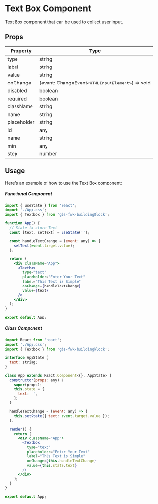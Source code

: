 # Text Box Component

Text Box component that can be used to collect user input.

## Props

| Property    | Type                                             |
| ----------- | ------------------------------------------------ |
| type        | string                                           |
| label       | string                                           |
| value       | string                                           |
| onChange    | (event: ChangeEvent`<HTMLInputElement>`) => void |
| disabled    | boolean                                          |
| required    | boolean                                          |
| className   | string                                           |
| name        | string                                           |
| placeholder | string                                           |
| id          | any                                              |
| name        | string                                           |
| min         | any                                              |
| step        | number                                           |

## Usage

Here's an example of how to use the Text Box component:

##### Functional Component

```jsx filename="App.tsx"
import { useState } from 'react';
import './App.css';
import { Textbox } from 'gbs-fwk-buildingBlock';

function App() {
  // State to store Text
  const [text, setText] = useState('');

  const handleTextChange = (event: any) => {
    setText(event.target.value);
  };

  return (
    <div className="App">
      <Textbox
        type="text"
        placeholder="Enter Your Text"
        label="This Text is Simple"
        onChange={handleTextChange}
        value={text}
      />
    </div>
  );
}

export default App;
```

##### Class Component

```jsx filename="App.tsx"
import React from 'react';
import './App.css';
import { Textbox } from 'gbs-fwk-buildingblock';

interface AppState {
  text: string;
}

class App extends React.Component<{}, AppState> {
  constructor(props: any) {
    super(props);
    this.state = {
      text: '',
    };
  }

  handleTextChange = (event: any) => {
    this.setState({ text: event.target.value });
  };

  render() {
    return (
      <div className="App">
        <Textbox
          type="text"
          placeholder="Enter Your Text"
          label="This Text is Simple"
          onChange={this.handleTextChange}
          value={this.state.text}
        />
      </div>
    );
  }
}

export default App;
```
